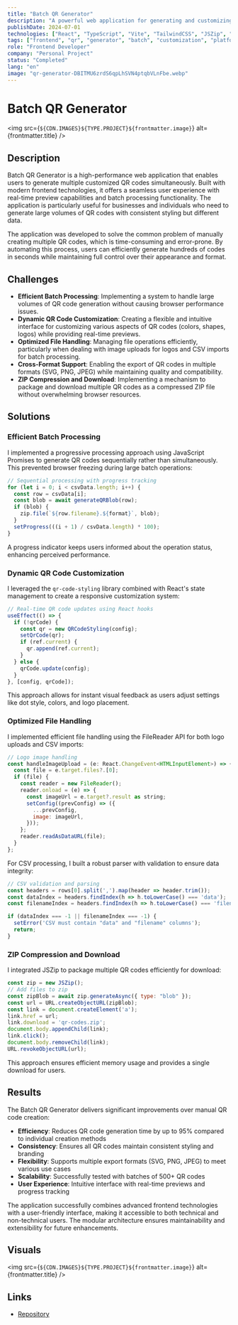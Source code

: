 ```yaml
---
title: "Batch QR Generator"
description: "A powerful web application for generating and customizing multiple QR codes in batch"
publishDate: 2024-07-01
technologies: ["React", "TypeScript", "Vite", "TailwindCSS", "JSZip", "QR Code Styling"]
tags: ["frontend", "qr", "generator", "batch", "customization", "platform"]
role: "Frontend Developer"
company: "Personal Project"
status: "Completed"
lang: "en"
image: "qr-generator-DBITMU6zrdS6qpLhSVN4ptqbVLnFbe.webp"
---
```



# Batch QR Generator

<img src={`${CDN.IMAGES}${TYPE.PROJECT}${frontmatter.image}`} alt={frontmatter.title} />

## Description
Batch QR Generator is a high-performance web application that enables users to generate multiple customized QR codes simultaneously. Built with modern frontend technologies, it offers a seamless user experience with real-time preview capabilities and batch processing functionality. The application is particularly useful for businesses and individuals who need to generate large volumes of QR codes with consistent styling but different data.

The application was developed to solve the common problem of manually creating multiple QR codes, which is time-consuming and error-prone. By automating this process, users can efficiently generate hundreds of codes in seconds while maintaining full control over their appearance and format.

## Challenges

- **Efficient Batch Processing**: Implementing a system to handle large volumes of QR code generation without causing browser performance issues.
- **Dynamic QR Code Customization**: Creating a flexible and intuitive interface for customizing various aspects of QR codes (colors, shapes, logos) while providing real-time previews.
- **Optimized File Handling**: Managing file operations efficiently, particularly when dealing with image uploads for logos and CSV imports for batch processing.
- **Cross-Format Support**: Enabling the export of QR codes in multiple formats (SVG, PNG, JPEG) while maintaining quality and compatibility.
- **ZIP Compression and Download**: Implementing a mechanism to package and download multiple QR codes as a compressed ZIP file without overwhelming browser resources.

## Solutions

### Efficient Batch Processing
I implemented a progressive processing approach using JavaScript Promises to generate QR codes sequentially rather than simultaneously. This prevented browser freezing during large batch operations:

```javascript
// Sequential processing with progress tracking
for (let i = 0; i < csvData.length; i++) {
  const row = csvData[i];
  const blob = await generateQRBlob(row);
  if (blob) {
    zip.file(`${row.filename}.${format}`, blob);
  }
  setProgress(((i + 1) / csvData.length) * 100);
}
```

A progress indicator keeps users informed about the operation status, enhancing perceived performance.

### Dynamic QR Code Customization
I leveraged the `qr-code-styling` library combined with React's state management to create a responsive customization system:

```javascript
// Real-time QR code updates using React hooks
useEffect(() => {
  if (!qrCode) {
    const qr = new QRCodeStyling(config);
    setQrCode(qr);
    if (ref.current) {
      qr.append(ref.current);
    }
  } else {
    qrCode.update(config);
  }
}, [config, qrCode]);
```

This approach allows for instant visual feedback as users adjust settings like dot style, colors, and logo placement.

### Optimized File Handling
I implemented efficient file handling using the FileReader API for both logo uploads and CSV imports:

```javascript
// Logo image handling
const handleImageUpload = (e: React.ChangeEvent<HTMLInputElement>) => {
  const file = e.target.files?.[0];
  if (file) {
    const reader = new FileReader();
    reader.onload = (e) => {
      const imageUrl = e.target?.result as string;
      setConfig((prevConfig) => ({
        ...prevConfig,
        image: imageUrl,
      }));
    };
    reader.readAsDataURL(file);
  }
};
```

For CSV processing, I built a robust parser with validation to ensure data integrity:

```javascript
// CSV validation and parsing
const headers = rows[0].split(',').map(header => header.trim());
const dataIndex = headers.findIndex(h => h.toLowerCase() === 'data');
const filenameIndex = headers.findIndex(h => h.toLowerCase() === 'filename');

if (dataIndex === -1 || filenameIndex === -1) {
  setError('CSV must contain "data" and "filename" columns');
  return;
}
```

### ZIP Compression and Download
I integrated JSZip to package multiple QR codes efficiently for download:

```javascript
const zip = new JSZip();
// Add files to zip
const zipBlob = await zip.generateAsync({ type: "blob" });
const url = URL.createObjectURL(zipBlob);
const link = document.createElement('a');
link.href = url;
link.download = 'qr-codes.zip';
document.body.appendChild(link);
link.click();
document.body.removeChild(link);
URL.revokeObjectURL(url);
```

This approach ensures efficient memory usage and provides a single download for users.

## Results

The Batch QR Generator delivers significant improvements over manual QR code creation:

- **Efficiency**: Reduces QR code generation time by up to 95% compared to individual creation methods
- **Consistency**: Ensures all QR codes maintain consistent styling and branding
- **Flexibility**: Supports multiple export formats (SVG, PNG, JPEG) to meet various use cases
- **Scalability**: Successfully tested with batches of 500+ QR codes
- **User Experience**: Intuitive interface with real-time previews and progress tracking

The application successfully combines advanced frontend technologies with a user-friendly interface, making it accessible to both technical and non-technical users. The modular architecture ensures maintainability and extensibility for future enhancements.

## Visuals
<img src={`${CDN.IMAGES}${TYPE.PROJECT}${frontmatter.image}`} alt={frontmatter.title} />

## Links
- [Repository](https://github.com/Itzli2000/batch-qr-generator)